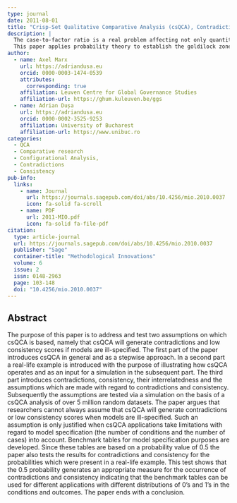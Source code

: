 ```yaml
---
type: journal
date: 2011-08-01
title: "Crisp-Set Qualitative Comparative Analysis (csQCA), Contradictions and Consistency Benchmarks for Model Specification"
description: |
  The case-to-factor ratio is a real problem affecting not only quantitative analysis but also QCA.
  This paper applies probability theory to establish the goldilock zone.
author:
  - name: Axel Marx
    url: https://adriandusa.eu
    orcid: 0000-0003-1474-0539
    attributes:
      corresponding: true
    affiliation: Leuven Centre for Global Governance Studies
    affiliation-url: https://ghum.kuleuven.be/ggs
  - name: Adrian Dușa
    url: https://adriandusa.eu
    orcid: 0000-0002-3525-9253
    affiliation: University of Bucharest
    affiliation-url: https://www.unibuc.ro
categories:
  - QCA
  - Comparative research
  - Configurational Analysis,
  - Contradictions
  - Consistency
pub-info:
  links:
    - name: Journal
      url: https://journals.sagepub.com/doi/abs/10.4256/mio.2010.0037
      icon: fa-solid fa-scroll
    - name: PDF
      url: 2011-MIO.pdf
      icon: fa-solid fa-file-pdf
citation:
  type: article-journal
  url: https://journals.sagepub.com/doi/abs/10.4256/mio.2010.0037
  publisher: "Sage"
  container-title: "Methodological Innovations"
  volume: 6
  issue: 2
  issn: 0148-2963
  page: 103-148
  doi: "10.4256/mio.2010.0037"
---
```


## Abstract

The purpose of this paper is to address and test two assumptions on which csQCA is based, namely that csQCA will generate contradictions and low consistency scores if models are ill-specified. The first part of the paper introduces csQCA in general and as a stepwise approach. In a second part a real-life example is introduced with the purpose of illustrating how csQCA operates and as an input for a simulation in the subsequent part. The third part introduces contradictions, consistency, their interrelatedness and the assumptions which are made with regard to contradictions and consistency. Subsequently the assumptions are tested via a simulation on the basis of a csQCA analysis of over 5 million random datasets. The paper argues that researchers cannot always assume that csQCA will generate contradictions or low consistency scores when models are ill-specified. Such an assumption is only justified when csQCA applications take limitations with regard to model specification (the number of conditions and the number of cases) into account. Benchmark tables for model specification purposes are developed. Since these tables are based on a probability value of 0.5 the paper also tests the results for contradictions and consistency for the probabilities which were present in a real-life example. This test shows that the 0.5 probability generates an appropriate measure for the occurrence of contradictions and consistency indicating that the benchmark tables can be used for different applications with different distributions of 0's and 1's in the conditions and outcomes. The paper ends with a conclusion.
